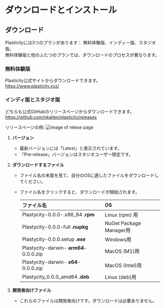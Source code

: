  # ダウンロードとインストール

## ダウンロード
Plasticityには3つのプランがあります： 無料体験版、インディー版、スタジオ版。<br />
無料体験版と他のふたつのプランでは、ダウンロードのプロセスが異なります。
### 無料体験版
Plasticity公式サイトからダウンロードできます。<br />
https://www.plasticity.xyz/

### インディ版とスタジオ版
どちらも公式GitHubのリリースページからダウンロードできます。<br />
https://github.com/nkallen/plasticity/releases

リリースページの例:
![image of relese page ](/img/github-release-page.png)

1. **バージョン**
   - 最新バージョンには「Latest」と表示されています。
   - 「Pre-release」バージョンはスタジオユーザー限定です。

2. **ダウンロードするファイル**
   - ファイル名の末尾を見て、自分のOSに適したファイルをダウンロードしてください。
   - ファイル名をクリックすると、ダウンロードが開始されます。

       | ファイル名                            | OS                      |
       | :------------------------------------- | :---------------------- |
       | Plastycity-0.0.0-.x86_64 **.rpm**      | Linux (rpm) 用          |
       | Plastycity-0.0.0-full **.nupkg**       | NuGet Package Manager用 |
       | Plastycity-0.0.0.setup **.exe**        | Windows用               |
       | Plastycity-darwin- **arm64**-0.0.0.zip | MacOS (M1)用            |
       | Plastycity-darwin- **x64**-0.0.0.zip   | MacOS (Intel)用         |
       | Plastycity_0.0.0_amd64 **.deb**        | Linux (deb)用           |

3. **開発者向けファイル**
   - これらのファイルは開発者向けです。ダウンロードは必要ありません。















